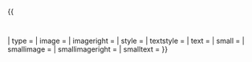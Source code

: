 {{
  {{namespace detect 
  | demospace = {{{demospace|}}}
  | main      = ambox
  | talk      = tmbox
  | file      = imbox
  | category  = cmbox
  | other     = ombox
  }}
| type       = {{{type|}}}
| image      = {{{image|}}}
| imageright = {{{imageright|}}}
| style      = {{{style|}}}
| textstyle  = {{{textstyle|}}}
| text       = {{{text}}}
| small      = {{{small|}}}
| smallimage = {{{smallimage|}}}
| smallimageright = {{{smallimageright|}}}
| smalltext  = {{{smalltext|}}}
}}<noinclude>

{{pp-template|small=yes}}
{{Documentation}}
<!-- Add categories and interwikis to the /doc subpage, not here! -->
</noinclude>

